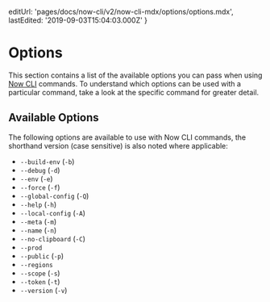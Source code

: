 
  editUrl: 'pages/docs/now-cli/v2/now-cli-mdx/options/options.mdx',
  lastEdited: '2019-09-03T15:04:03.000Z'
}

# Options

This section contains a list of the available options you can pass when using [Now CLI](/download) commands. To understand which options can be used with a particular command, take a look at the specific command for greater detail.

## Available Options

The following options are available to use with Now CLI commands, the shorthand version (case sensitive) is also noted where applicable:

- `--build-env` (`-b`)
- `--debug` (`-d`)
- `--env` (`-e`)
- `--force` (`-f`)
- `--global-config` (`-Q`)
- `--help` (`-h`)
- `--local-config` (`-A`)
- `--meta` (`-m`)
- `--name` (`-n`)
- `--no-clipboard` (`-C`)
- `--prod`
- `--public` (`-p`)
- `--regions`
- `--scope` (`-s`)
- `--token` (`-t`)
- `--version` (`-v`)
